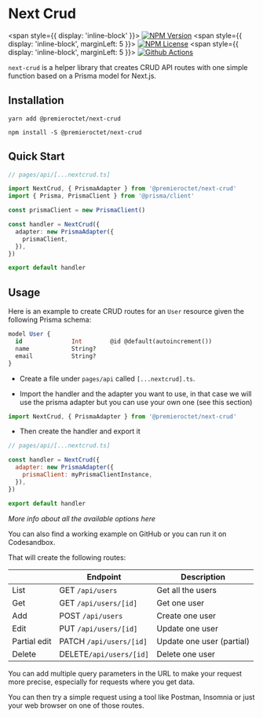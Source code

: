 
# Next Crud

<span style={{ display: 'inline-block' }}>
  [![NPM
  Version](https://img.shields.io/npm/v/@premieroctet/next-crud/latest)](https://www.npmjs.com/package/@premieroctet/next-crud)
</span>
<span style={{ display: 'inline-block', marginLeft: 5 }}>
  [![NPM
  License](https://img.shields.io/npm/l/all-contributors.svg?style=flat)](https://github.com/premieroctet/next-crud/blob/master/LICENSE)
</span>
<span style={{ display: 'inline-block', marginLeft: 5 }}>
  [![Github
  Actions](https://github.com/premieroctet/next-crud/workflows/next-crud/badge.svg)](https://github.com/premieroctet/next-crud/actions?query=workflow%3Anext-crud)
</span>

`next-crud` is a helper library that creates CRUD API routes with one simple function based on a Prisma model for Next.js.

## Installation

```
yarn add @premieroctet/next-crud

npm install -S @premieroctet/next-crud
```

## Quick Start

```typescript
// pages/api/[...nextcrud.ts]

import NextCrud, { PrismaAdapter } from '@premieroctet/next-crud'
import { Prisma, PrismaClient } from '@prisma/client'

const prismaClient = new PrismaClient()

const handler = NextCrud({
  adapter: new PrismaAdapter({
    prismaClient,
  }),
})

export default handler
```

## Usage

Here is an example to create CRUD routes for an `User` resource given the following Prisma schema:

```sql
model User {
  id              Int        @id @default(autoincrement())
  name            String?
  email           String?
}
```

- Create a file under `pages/api` called `[...nextcrud].ts`.

- Import the handler and the adapter you want to use, in that case we will use the prisma adapter but you can use your own one (see <Link href="/api-docs/adapters">this section</Link>)

```javascript
import NextCrud, { PrismaAdapter } from '@premieroctet/next-crud'
```

- Then create the handler and export it

```javascript
// pages/api/[...nextcrud.ts]

const handler = NextCrud({
  adapter: new PrismaAdapter({
    prismaClient: myPrismaClientInstance,
  }),
})

export default handler
```

_More info about all the available options <Link href="/api-docs/options">here</Link>_

You can also find a working example <Link href="https://github.com/premieroctet/next-crud/tree/master/example">on GitHub</Link> or you can run it <Link href="https://codesandbox.io/s/next-crud-demo-qj3gn">on Codesandbox</Link>.

That will create the following routes:

|              | Endpoint                | Description               |
| ------------ | ----------------------- | ------------------------- |
| List         | GET `/api/users`        | Get all the users         |
| Get          | GET `/api/users/[id]`   | Get one user              |
| Add          | POST `/api/users`       | Create one user           |
| Edit         | PUT `/api/users/[id]`   | Update one user           |
| Partial edit | PATCH `/api/users/[id]` | Update one user (partial) |
| Delete       | DELETE`/api/users/[id]` | Delete one user           |

You can add multiple <Link href="/query-params">query parameters</Link> in the URL to make your request more precise, especially for requests where you get data.

You can then try a simple request using a tool like Postman, Insomnia or just your web browser on one of those routes.
